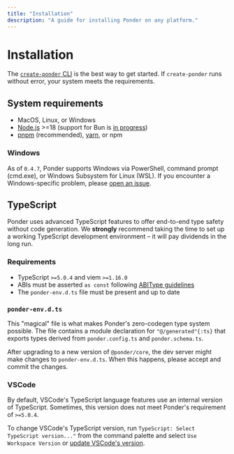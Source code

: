 ```yaml
---
title: "Installation"
description: "A guide for installing Ponder on any platform."
---
```



# Installation

The [`create-ponder` CLI](/docs/getting-started/new-project) is the best way to get started. If `create-ponder` runs without error, your system meets the requirements.

## System requirements

- MacOS, Linux, or Windows
- [Node.js](https://nodejs.org/en) >=18 (support for Bun is [in progress](https://github.com/ponder-sh/ponder/issues/442))
- [pnpm](https://pnpm.io/installation) (recommended), [yarn](https://yarnpkg.com/getting-started/install), or npm

### Windows

As of `0.4.7`, Ponder supports Windows via PowerShell, command prompt (cmd.exe), or Windows Subsystem for Linux (WSL). If you encounter a Windows-specific problem, please [open an issue](https://github.com/ponder-sh/ponder/issues).

## TypeScript

Ponder uses advanced TypeScript features to offer end-to-end type safety without code generation. We **strongly** recommend taking the time to set up a working TypeScript development environment – it will pay dividends in the long run.

### Requirements

- TypeScript `>=5.0.4` and viem `>=1.16.0`
- ABIs must be asserted `as const` following [ABIType guidelines](https://abitype.dev/guide/getting-started#usage)
- The `ponder-env.d.ts` file must be present and up to date

### `ponder-env.d.ts`

This "magical" file is what makes Ponder's zero-codegen type system possible. The file contains a module declaration for `"@/generated"{:ts}` that exports types derived from `ponder.config.ts` and `ponder.schema.ts`.

After upgrading to a new version of `@ponder/core`, the dev server might make changes to `ponder-env.d.ts`. When this happens, please accept and commit the changes.

### VSCode

By default, VSCode's TypeScript language features use an internal version of TypeScript. Sometimes, this version does not meet Ponder's requirement of `>=5.0.4`.

To change VSCode's TypeScript version, run `TypeScript: Select TypeScript version..."` from the command palette and select `Use Workspace Version` or [update VSCode's version](https://stackoverflow.com/questions/39668731/what-typescript-version-is-visual-studio-code-using-how-to-update-it).
